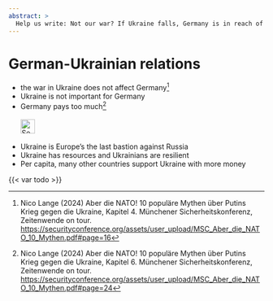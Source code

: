 ```yaml
---
abstract: > 
  Help us write: Not our war? If Ukraine falls, Germany is in reach of russian Kamikaze drones. What would "denazification" mean for Germans?!
---
```


# German-Ukrainian relations  {#sec-germany-ukraine}

::: {.callout-caution title="Myth"}
- the war in Ukraine does not affect Germany[^germany-ukraine-1]
- Ukraine is not important for Germany
- Germany pays too much[^germany-ukraine-2]
[<br></br>![Search for topic in EUvsDisinfo](../all_common_img/EUvsDisinfo_400x240.jpg){height=2em}](https://euvsdisinfo.eu/disinformation-cases/?text=ukrainian%20german&sort=relevance)
:::

::: {.callout-tip title="Truth"}
- Ukraine is Europe's the last bastion against Russia 
- Ukraine has resources and Ukrainians are resilient
- Per capita, many other countries support Ukraine with more money  
:::

{{< var todo >}}


[^germany-ukraine-1]:  Nico Lange (2024) Aber die NATO! 10 populäre Mythen über Putins Krieg gegen die Ukraine, Kapitel 4. Münchener Sicherheitskonferenz, Zeitenwende on tour.  [https://securityconference.org/assets/user_upload/MSC_Aber_die_NATO_10_Mythen.pdf#page=16](https://securityconference.org/assets/user_upload/MSC_Aber_die_NATO_10_Mythen.pdf#page=16)

[^germany-ukraine-2]: Nico Lange (2024) Aber die NATO! 10 populäre Mythen über Putins Krieg gegen die Ukraine, Kapitel 6. Münchener Sicherheitskonferenz, Zeitenwende on tour.  [https://securityconference.org/assets/user_upload/MSC_Aber_die_NATO_10_Mythen.pdf#page=24](https://securityconference.org/assets/user_upload/MSC_Aber_die_NATO_10_Mythen.pdf#page=24)
